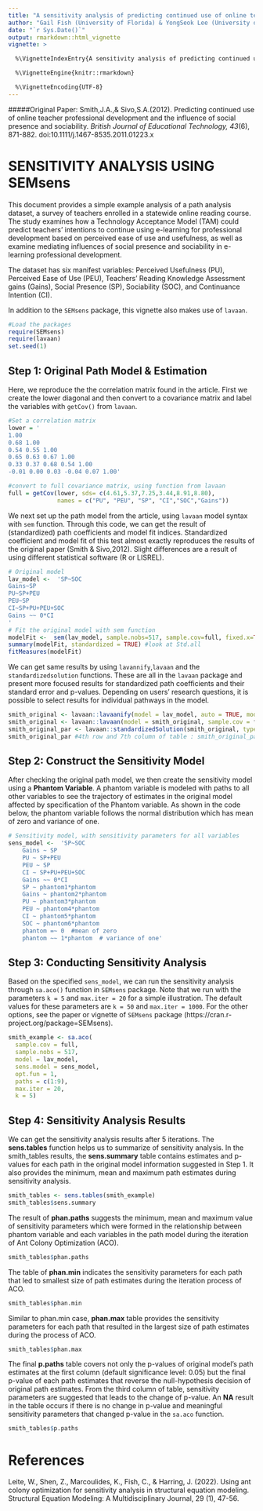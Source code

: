 ---
title: "A sensitivity analysis of predicting continued use of online teacher professional development and the influence of social presence and sociability by Jo A. Smith and Stephen A. Sivo"
author: "Gail Fish (University of Florida) & YongSeok Lee (University of Florida)"
date: "`r Sys.Date()`"
output: rmarkdown::html_vignette
vignette: > 

  %\VignetteIndexEntry{A sensitivity analysis of predicting continued use of online teacher professional development and the influence of social presence and sociability by Jo A. Smith and Stephen A. Sivo} 

  %\VignetteEngine{knitr::rmarkdown} 

  %\VignetteEncoding{UTF-8} 
---
#####Original Paper: Smith,J.A.,& Sivo,S.A.(2012). Predicting continued use of online teacher professional development and the influence of social presence and sociability. *British Journal of Educational Technology, 43*(6), 871-882. doi:10.1111/j.1467-8535.2011.01223.x

# SENSITIVITY ANALYSIS USING SEMsens 

This document provides a simple example analysis of a path analysis dataset, a survey of teachers enrolled in a statewide online reading course. The study examines how a Technology Acceptance Model (TAM) could predict teachers' intentions to continue using e-learning for professional development based on perceived  ease of use and usefulness, as well as examine mediating influences of social presence and sociability in e-learning professional development.

The dataset has six manifest variables: Perceived Usefulness (PU), Perceived Ease of Use (PEU), Teachers' Reading Knowledge Assessment gains (Gains), Social Presence (SP), Sociability (SOC), and Continuance Intention (CI).

In addition to the `SEMsens` package, this vignette also makes use of `lavaan`.

```{r message=F}
#Load the packages
require(SEMsens)
require(lavaan)
set.seed(1)
```

## Step 1: Original Path Model & Estimation

Here, we reproduce the the correlation matrix found in the article. First we create the lower diagonal and then convert to a covariance matrix and label the variables with `getCov()` from `lavaan`.
```{r}
#Set a correlation matrix
lower = '
1.00
0.68 1.00
0.54 0.55 1.00
0.65 0.63 0.67 1.00
0.33 0.37 0.68 0.54 1.00
-0.01 0.00 0.03 -0.04 0.07 1.00'

#convert to full covariance matrix, using function from lavaan
full = getCov(lower, sds= c(4.61,5.37,7.25,3.44,8.91,8.80),
              names = c("PU", "PEU", "SP", "CI","SOC","Gains"))

```

We next set up the path model from the article, using `lavaan` model syntax with `sem` function. Through this code, we can get the result of (standardized) path coefficients and model fit indices. Standardized coefficient and model fit of this test almost exactly reproduces the results of the original paper (Smith & Sivo,2012). Slight differences are a result of using different statistical software (R or LISREL).

```{r}
# Original model
lav_model <-  'SP~SOC
Gains~SP
PU~SP+PEU
PEU~SP
CI~SP+PU+PEU+SOC
Gains ~~ 0*CI 
'
# Fit the original model with sem function
modelFit <-  sem(lav_model, sample.nobs=517, sample.cov=full, fixed.x=TRUE, std.lv=TRUE)
summary(modelFit, standardized = TRUE) #look at Std.all
fitMeasures(modelFit)
```

We can get same results by using `lavannify`,`lavaan` and the `standardizedsolution` functions. These are all in the `lavaan` package and present more focused results for standardized path coefficients and their standard error and p-values. Depending on users' research questions, it is possible to select results for individual pathways in the model.

```{r}
smith_original <- lavaan::lavaanify(model = lav_model, auto = TRUE, model.type = "sem", fixed.x = TRUE)
smith_original <- lavaan::lavaan(model = smith_original, sample.cov = full, sample.nobs = 517)
smith_original_par <- lavaan::standardizedSolution(smith_original, type = "std.all")
smith_original_par #4th row and 7th column of table : smith_original_par[1:4,1:7]
```

## Step 2: Construct the Sensitivity Model

After checking the original path model, we then create the sensitivity model using a **Phantom Variable**. A phantom variable is modeled with paths to all other variables to see the trajectory of estimates in the original model affected by specification of the Phantom variable. As shown in the code below, the phantom variable follows the normal distribution which has mean of zero and variance of one.   

```{r}

# Sensitivity model, with sensitivity parameters for all variables
sens_model <-  'SP~SOC
    Gains ~ SP
    PU ~ SP+PEU
    PEU ~ SP
    CI ~ SP+PU+PEU+SOC
    Gains ~~ 0*CI
    SP ~ phantom1*phantom
    Gains ~ phantom2*phantom
    PU ~ phantom3*phantom
    PEU ~ phantom4*phantom
    CI ~ phantom5*phantom
    SOC ~ phantom6*phantom
    phantom =~ 0  #mean of zero
    phantom ~~ 1*phantom  # variance of one'
```

## Step 3: Conducting Sensitivity Analysis

Based on the specified `sens_model`, we can run the sensitivity analysis through `sa.aco()` function in `SEMsens` package. Note that we run with the parameters `k = 5` and `max.iter = 20` for a simple illustration. The default values for these parameters are `k = 50` and `max.iter = 1000`. For the other options, see the paper or vignette of `SEMsens` package (https://cran.r-project.org/package=SEMsens). 

```{r}
smith_example <- sa.aco(
  sample.cov = full,
  sample.nobs = 517,
  model = lav_model,
  sens.model = sens_model, 
  opt.fun = 1,
  paths = c(1:9), 
  max.iter = 20, 
  k = 5)
```

## Step 4: Sensitivity Analysis Results
We can get the sensitivity analysis results after 5 iterations. The **sens.tables** function helps us to summarize of sensitivity analysis. In the smith_tables results, the **sens.summary** table contains estimates and p-values for each path in the original model information suggested in Step 1. It also provides the minimum, mean and maximum path estimates during sensitivity analysis.

```{r}
smith_tables <- sens.tables(smith_example)
smith_tables$sens.summary
```

The result of **phan.paths** suggests the minimum, mean and maximum value of sensitivity parameters which were formed in the relationship between phantom variable and each variables in the path model during the iteration of Ant Colony Optimization (ACO).
```{r}
smith_tables$phan.paths
```

The table of **phan.min** indicates the sensitivity parameters for each path that led to smallest size of path estimates during the iteration process of ACO.
```{r}
smith_tables$phan.min
```

Similar to phan.min case, **phan.max** table provides the sensitivity parameters for each path that resulted in the largest size of path estimates during the process of ACO.
```{r}
smith_tables$phan.max
```

The final **p.paths** table covers not only the p-values of original model's path estimates at the first column (default significance level: 0.05) but the final p-value of each path estimates that reverse the null-hypothesis decision of original path estimates. From the third column of table, sensitivity parameters are suggested that leads to the change of p-value. An **NA** result in the table occurs if there is no change in p-value and meaningful sensitivity parameters that changed p-value in the `sa.aco` function.  

```{r}
smith_tables$p.paths
```


# References
Leite, W.,  Shen, Z., Marcoulides, K., Fish, C., & Harring, J. (2022). 
    Using ant colony optimization for sensitivity analysis in 
    structural equation modeling. 
    Structural Equation Modeling: A Multidisciplinary Journal, 29 (1), 47-56. 
